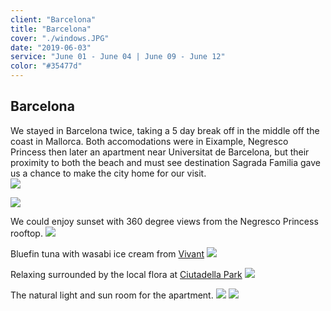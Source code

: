 ```yaml
---
client: "Barcelona"
title: "Barcelona"
cover: "./windows.JPG"
date: "2019-06-03"
service: "June 01 - June 04 | June 09 - June 12"
color: "#35477d"
---
```


## Barcelona

We stayed in Barcelona twice, taking a 5 day break off in the middle off the coast in Mallorca. Both accomodations were in Eixample, Negresco Princess then later an apartment near Universitat de Barcelona, but their proximity to both the beach and must see destination Sagrada Familia gave us a chance to make the city home for our visit.  
![](./windows.JPG) 

![](./sagrada.jpg) 

We could enjoy sunset with 360 degree views from the Negresco Princess rooftop. 
![](./sunset.JPG)

Bluefin tuna with wasabi ice cream from [Vivant](http://vivant.eltenedor.rest/en_GB/#)
![](./food.JPG)

Relaxing surrounded by the local flora at [Ciutadella Park](https://goo.gl/maps/fbnChVuHryxSgr4W6)
![](./park.jpg)

The natural light and sun room for the apartment.
![](./space.jpg)
![](./livingroom.jpg)